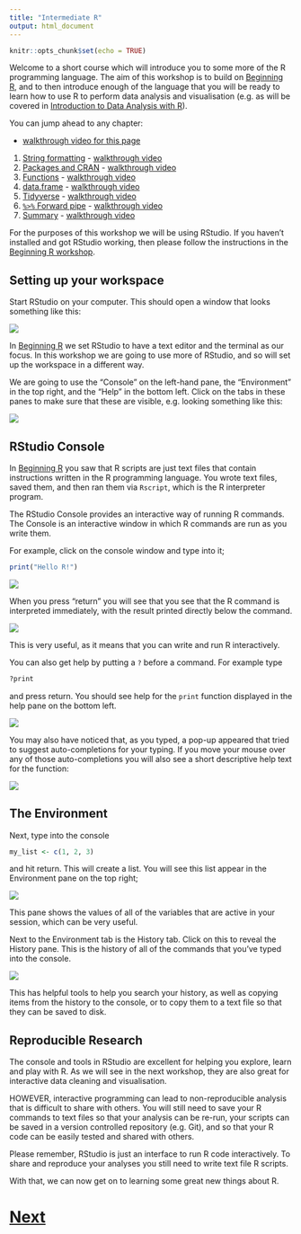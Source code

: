 ```yaml
---
title: "Intermediate R"
output: html_document
---
```


```r
knitr::opts_chunk$set(echo = TRUE)
```

Welcome to a short course which will introduce you to some more of the R programming 
language. The aim of this workshop is to build on 
[Beginning R](https://chryswoods.com/beginning_r), and to then introduce
enough of the language that you will be ready to learn how to use R to 
perform data analysis and visualisation (e.g. as will be covered in 
[Introduction to Data Analysis with R](https://chryswoods.com/data_analysis_r)).

You can jump ahead to any chapter:

* [walkthrough video for this page](https://youtu.be/shnFIdF6pSE)

1. [String formatting](formatting.html) - [walkthrough video](https://youtu.be/Oqj_whSwIZg)
2. [Packages and CRAN](packages.html) - [walkthrough video](https://youtu.be/IG_ta5DjQ3U)
3. [Functions](functions.html) - [walkthrough video](https://youtu.be/fu-7l-JTjQc)
4. [data.frame](dataframes.html) - [walkthrough video](https://youtu.be/IyMF1gSkx_A)
5. [Tidyverse](tidyverse.html) - [walkthrough video](https://youtu.be/SS4ZGImDDa4)
6. [`%>%` Forward pipe](magrittr.html) - [walkthrough video](https://youtu.be/VsCnuMRZH4M)
7. [Summary](summary.html) - [walkthrough video](https://youtu.be/jzB-llM9_ZQ)

For the purposes of this workshop we will be using RStudio. If you haven't
installed and got RStudio working, then please follow the instructions
in the [Beginning R workshop](https://chryswoods.com/beginning_r).

## Setting up your workspace

Start RStudio on your computer. This should open a window that looks something
like this:

![](images/rstudio01.png)

In [Beginning R](https://chryswoods.com/beginning_r) we set RStudio
to have a text editor and the terminal as our focus. In this workshop
we are going to use more of RStudio, and so will set up the workspace
in a different way.

We are going to use the "Console" on the left-hand pane, the
"Environment" in the top right, and the "Help" in the bottom
left. Click on the tabs in these panes to make sure that these
are visible, e.g. looking something like this:

![](images/rstudio02.png)

## RStudio Console

In [Beginning R](https://chryswoods.com/beginning_r) you saw that R scripts
are just text files that contain instructions written in the R programming
language. You wrote text files, saved them, and then ran them via
`Rscript`, which is the R interpreter program.

The RStudio Console provides an interactive way of running R commands. 
The Console is an interactive window in which R commands are run as you write
them.

For example, click on the console window and type into it;

```R
print("Hello R!")
```

![](images/rstudio03.png)

When you press "return" you will see that you see that the R command is
interpreted immediately, with the result printed directly below the command.

![](images/rstudio04.png)

This is very useful, as it means that you can write and run R interactively.

You can also get help by putting a `?` before a command. For example type

```R
?print
```

and press return. You should see help for the `print` function displayed
in the help pane on the bottom left.

![](images/rstudio05.png)

You may also have noticed that, as you typed, a pop-up appeared that tried
to suggest auto-completions for your typing. If you move your mouse over 
any of those auto-completions you will also see a short descriptive help
text for the function:

![](images/rstudio06.png)

## The Environment

Next, type into the console

```R
my_list <- c(1, 2, 3)
```

and hit return. This will create a list. You will see this list appear
in the Environment pane on the top right;

![](images/rstudio07.png)

This pane shows the values of all of the variables that are active in 
your session, which can be very useful.

Next to the Environment tab is the History tab. Click on this to 
reveal the History pane. This is the history of all of the commands
that you've typed into the console.

![](images/rstudio08.png)

This has helpful tools to help you search your history, as well as copying
items from the history to the console, or to copy them to a 
text file so that they can be saved to disk.

## Reproducible Research

The console and tools in RStudio are excellent for helping you explore, learn
and play with R. As we will see in the next workshop, they are also great
for interactive data cleaning and visualisation.

HOWEVER, interactive programming can lead to non-reproducible analysis
that is difficult to share with others. You will still need to save
your R commands to text files so that your analysis can be re-run, 
your scripts can be saved in a version controlled repository
(e.g. Git), and so that your R code can be easily tested and 
shared with others.

Please remember, RStudio is just an interface to run R code interactively.
To share and reproduce your analyses you still need to write 
text file R scripts.

With that, we can now get on to learning some great new things about R.

# [Next](formatting.html)
